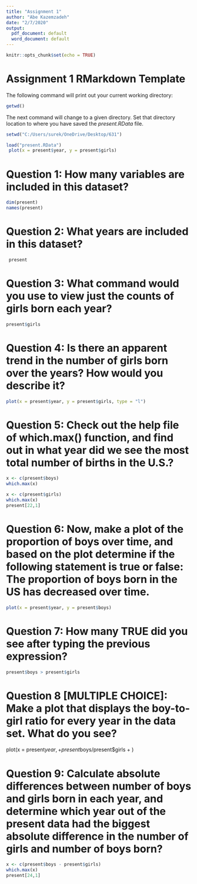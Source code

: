 ---
title: "Assignment 1"
author: "Abe Kazemzadeh"
date: "2/7/2020"
output:
  pdf_document: default
  word_document: default
---

```{r setup, include=FALSE}
knitr::opts_chunk$set(echo = TRUE)
```

# Assignment 1 RMarkdown Template

The following command will print out your current working directory:

```{r}
getwd()
```
The next command will change to a given directory.  Set that directory location to where you have saved the *present.RData* file.

```{r}
setwd("C:/Users/surek/OneDrive/Desktop/631")
```

```{r}
load("present.RData")
 plot(x = present$year, y = present$girls)
```

# Question 1: How many variables are included in this dataset?
```{r}
dim(present)
names(present)
```


# Question 2: What years are included in this dataset?
```{r}
 present
```


# Question 3: What command would you use to view just the counts of girls born each year?
```{r}
present$girls
```


# Question 4: Is there an apparent trend in the number of girls born over the years? How would you describe it?
```{r}
plot(x = present$year, y = present$girls, type = "l")
```

# Question 5: Check out the help file of which.max() function, and find out in what year did we see the most total number of births in the U.S.?
```{r}
x <- c(present$boys)
which.max(x)

x <- c(present$girls)
which.max(x)
present[22,1]
```

# Question 6: Now, make a plot of the proportion of boys over time, and based on the plot determine if the following statement is true or false: The proportion of boys born in the US has decreased over time.
```{r}
plot(x = present$year, y = present$boys)
```


# Question 7: How many TRUE did you see after typing the previous expression?
```{r}
present$boys > present$girls
```


# Question 8 [MULTIPLE CHOICE]: Make a plot that displays the boy-to-girl ratio for every year in the data set. What do you see?
plot(x = present$year, 
+      present$boys/present$girls
+ )

# Question 9: Calculate absolute differences between number of boys and girls born in each year, and determine which year out of the present data had the biggest absolute difference in the number of girls and number of boys born?
```{r}
x <- c(present$boys - present$girls)
which.max(x)
present[24,1]

```
